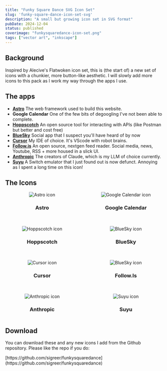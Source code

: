 ```yaml
---
title: "Funky Square Dance SVG Icon Set"
slug: 'funky-square-dance-icon-set-svg'
description: "A small but growing icon set in SVG format"
pubDate: 2024-12-04
status: published
coverimage: "funkysquaredance-icon-set.png"
tags: ["vector art", "inkscape"]
---
```


## Background

Inspired by Alecive's Flatwoken icon set, this is (the start of) a new set of icons with a chunkier, more button-like aesthetic. I will slowly add more icons to this pack as I work my way through the apps I use.

## The apps

- **[Astro](https://astro.build)** The web framework used to build this website.
- **Google Calendar** One of the few bits of degoogling I've not been able to complete.
- **[Hoppscotch](https://github.com/hoppscotch/hoppscotch)** An open source tool for interacting with APIs (like Postman but better and cost free)
- **[BlueSky](https://bsky.app)** Social app that I suspect you'll have heard of by now
- **[Cursor](https://cursor.sh)** My IDE of choice. It's VScode with robot brains.
- **[Follow.is](https://follow.is)** An open source, nextgen feed reader. Social media, news, Youtube, RSS + more housed in a slick UI.
- **[Anthropic](https://anthropic.com)** The creators of Claude, which is my LLM of choice currently.
- **[Suyu](https://suyu.dev)** A Switch emulator that I just found out is now defunct. Annoying as I spent a long time on this icon!

## The Icons

<div style="display: grid; grid-template-columns: repeat(auto-fit, minmax(200px, 1fr)); gap: 2rem; text-align: center;">
  <div>
    <Image src={AstroIcon} alt="Astro icon" width={256}/>
    <h3>Astro</h3>
  </div>
  <div>
    <Image src={GoogleCalendar} alt="Google Calendar icon" width={256}/>
    <h3>Google Calendar</h3>
  </div>
    <div>
    <Image src={HoppscotchIcon} alt="Hoppscotch icon" width={256}/>
    <h3>Hoppscotch</h3>
  </div>
    <div>
    <Image src={BlueSkyIcon} alt="BlueSky icon" width={256}/>
    <h3>BlueSky</h3>
  </div>
      <div>
    <Image src={CursorIcon} alt="Cursor icon" width={256}/>
    <h3>Cursor</h3>
  </div>
  <div>
    <Image src={FollowIsIcon} alt="BlueSky icon" width={256}/>
    <h3>Follow.Is</h3>
  </div>
  <div>
    <Image src={Anthropic} alt="Anthropic icon" width={256}/>
    <h3>Anthropic</h3>
  </div>
  <div>
    <Image src={SuyuIcon} alt="Suyu icon" width={256}/>
    <h3>Suyu</h3>
  </div>
</div>

## Download

You can download these and any new icons I add from the Github repository. Please like the repo if you do:
<div class="flex flex-row">
<div>
<GithubIcon class="h-6 w-6 flex" fill="#cccccc;" />
</div>
<div class="text-xl pl-2">[https://github.com/sigreer/funkysquaredance](https://github.com/sigreer/funkysquaredance)</div>
</div>